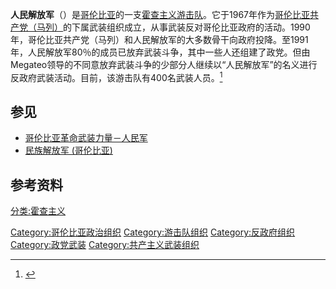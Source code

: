 {{Infobox War Faction
|name = 人民解放军<br /> Ejército Popular de Liberación
|war = [[哥伦比亚武装冲突|哥伦比亚武装冲突]]
|image = [[File:Flag_of_EPL.svg|200px]] 
|caption = 人民解放军军旗
|active = 1967年至今
|ideology = [[共产主义|共产主义]]<br />[[马克思列宁主义|马克思列宁主义]]<br />[[霍查主义|霍查主义]]<br />[[反修正主义|反修正主义]]<br>''1967年－1980年：''<br>[[毛主义|毛主义]]
|leaders =Jader Navarro Barbosa
|clans =
|headquarters = 
|area = [[哥伦比亚|哥伦比亚]]，尤其是[[北桑坦德省|北桑坦德省]]
|strength = 400
|partof =
|previous =
|next =
|allies =
|opponents =
|battles =
}}
'''人民解放军'''（{{lang-es|Ejército Popular de Liberación，缩写为EPL}}）是[[哥伦比亚|哥伦比亚]]的一支[[霍查主义|霍查主义]][[游击队|游击队]]。它于1967年作为[[哥伦比亚共产党（马列）|哥伦比亚共产党（马列）]]的下属武装组织成立，从事武装反对哥伦比亚政府的活动。1990年，哥伦比亚共产党（马列）和人民解放军的大多数骨干向政府投降。至1991年，人民解放军80％的成员已放弃武装斗争，其中一些人还组建了政党{{le|希望、和平与自由|Hope, Peace, and Liberty}}。但由Megateo领导的不同意放弃武装斗争的少部分人继续以“人民解放军”的名义进行反政府武装活动。目前，该游击队有400名武装人员。<ref name="EPLF">{{cite web |url=http://m.semana.com/nacion/violentos-dias-del-catatumbo/170579-3.aspx |title=Los violentos días del Catatumbo }}{{Dead link}}</ref>

==参见==
*[[哥伦比亚革命武装力量－人民军|哥伦比亚革命武装力量－人民军]]
*[[民族解放军_(哥伦比亚)|民族解放军 (哥伦比亚)]]

==参考资料==
{{reflist}}
[[分类:霍查主义|分类:霍查主义]]
[[Category:哥伦比亚政治组织|Category:哥伦比亚政治组织]]
[[Category:游击队组织|Category:游击队组织]]
[[Category:反政府组织|Category:反政府组织]]
[[Category:政党武装|Category:政党武装]]
[[Category:共产主义武装组织|Category:共产主义武装组织]]